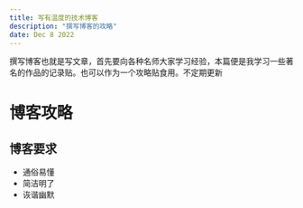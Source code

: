 ```yaml
---
title: 写有温度的技术博客
description: "撰写博客的攻略"
date: Dec 8 2022
---
```


撰写博客也就是写文章，首先要向各种名师大家学习经验，本篇便是我学习一些著名的作品的记录贴。也可以作为一个攻略贴食用。不定期更新
# 博客攻略
## 博客要求
* 通俗易懂
* 简洁明了
* 诙谐幽默

#


